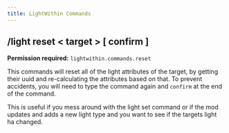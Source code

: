 ```yaml
---
title: LightWithin Commands
---
```

## /light reset < target > [ confirm ]
**Permission required:** `lightwithin.commands.reset`

This commands will reset all of the light attributes of the target, by getting their uuid and re-calculating the attributes based on that. To prevent accidents, you will need to type the command again and `confirm` at the end of the command.

This is useful if you mess around with the light set command or if the mod updates and adds a new light type and you want to see if the targets light ha changed.
